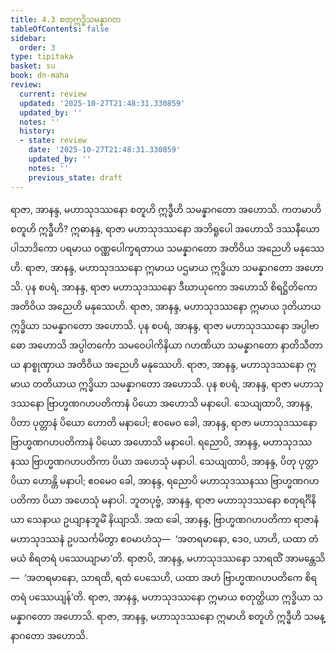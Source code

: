 ```yaml
---
title: 4.3 စတုဣဒ္ဓိသမန္နာဂတ
tableOfContents: false
sidebar:
  order: 3
type: tipitaka
basket: su
book: dn-maha
review:
  current: review
  updated: '2025-10-27T21:48:31.330859'
  updated_by: ''
  notes: ''
  history:
  - state: review
    date: '2025-10-27T21:48:31.330859'
    updated_by: ''
    notes: ''
    previous_state: draft
---
```



<ReviewStatus review={frontmatter.review} showDetails={true} />

<HypothesisAnnotation frontmatter={frontmatter} />

<DynamicBreadcrumb />

<Division number="252" book="dn-maha" e="ch" v="7" p="145">

<Paragraph number="550" book="dn-maha">
ရာဇာ, အာနန္ဒ, မဟာသုဒဿနော စတူဟိ ဣဒ္ဓီဟိ သမန္နာဂတော အဟောသိ. ကတမာဟိ စတူဟိ ဣဒ္ဓီဟိ? ဣဓာနန္ဒ, ရာဇာ မဟာသုဒဿနော အဘိရူပေါ အဟောသိ ဒဿနီယော ပါသာဒိကော ပရမာယ ဝဏ္ဏပေါက္ခရတာယ သမန္နာဂတော အတိဝိယ အညေဟိ မနုဿေဟိ. ရာဇာ, အာနန္ဒ, မဟာသုဒဿနော ဣမာယ ပဌမာယ ဣဒ္ဓိယာ သမန္နာဂတော အဟောသိ.
</Paragraph>

<Paragraph number="551" book="dn-maha">
ပုန စပရံ, အာနန္ဒ, ရာဇာ မဟာသုဒဿနော ဒီဃာယုကော အဟောသိ စိရဋ္ဌိတိကော အတိဝိယ အညေဟိ မနုဿေဟိ. ရာဇာ, အာနန္ဒ, မဟာသုဒဿနော ဣမာယ ဒုတိယာယ ဣဒ္ဓိယာ သမန္နာဂတော အဟောသိ.
</Paragraph>

<Paragraph number="552" book="dn-maha">
ပုန စပရံ, အာနန္ဒ, ရာဇာ မဟာသုဒဿနော အပ္ပါဗာဓော အဟောသိ အပ္ပါတင်္ကော သမဝေပါကိနိယာ ဂဟဏိယာ သမန္နာဂတော နာတိသီတာယ နာစ္စုဏှာယ အတိဝိယ အညေဟိ မနုဿေဟိ. ရာဇာ, အာနန္ဒ, မဟာသုဒဿနော ဣမာယ တတိယာယ ဣဒ္ဓိယာ သမန္နာဂတော အဟောသိ.
</Paragraph>

<Paragraph number="553" book="dn-maha">
ပုန စပရံ, အာနန္ဒ, ရာဇာ မဟာသုဒဿနော ဗြာဟ္မဏဂဟပတိကာနံ ပိယော အဟောသိ မနာပေါ. သေယျထာပိ, အာနန္ဒ, ပိတာ ပုတ္တာနံ ပိယော ဟောတိ မနာပေါ; ဧဝမေဝ ခေါ, အာနန္ဒ, ရာဇာ မဟာသုဒဿနော ဗြာဟ္မဏဂဟပတိကာနံ ပိယော အဟောသိ မနာပေါ. ရညောပိ, အာနန္ဒ, မဟာသုဒဿနဿ ဗြာဟ္မဏဂဟပတိကာ ပိယာ အဟေသုံ မနာပါ. သေယျထာပိ, အာနန္ဒ, ပိတု ပုတ္တာ ပိယာ ဟောန္တိ မနာပါ; ဧဝမေဝ ခေါ, အာနန္ဒ, ရညောပိ မဟာသုဒဿနဿ ဗြာဟ္မဏဂဟပတိကာ ပိယာ အဟေသုံ မနာပါ.
</Paragraph>

<Paragraph number="554" book="dn-maha">
ဘူတပုဗ္ဗံ, အာနန္ဒ, ရာဇာ မဟာသုဒဿနော စတုရင်္ဂိနိယာ သေနာယ ဥယျာနဘူမိံ နိယျာသိ. အထ ခေါ, အာနန္ဒ, ဗြာဟ္မဏဂဟပတိကာ ရာဇာနံ မဟာသုဒဿနံ ဥပသင်္ကမိတွာ ဧဝမာဟံသု—  ‘အတရမာနော, ဒေဝ, ယာဟိ, ယထာ တံ မယံ စိရတရံ ပဿေယျာမာ’တိ. ရာဇာပိ, အာနန္ဒ, မဟာသုဒဿနော သာရထိံ အာမန္တေသိ—  ‘အတရမာနော, သာရထိ, ရထံ ပေသေဟိ, ယထာ အဟံ ဗြာဟ္မဏဂဟပတိကေ စိရတရံ ပဿေယျန်’တိ. ရာဇာ, အာနန္ဒ, မဟာသုဒဿနော ဣမာယ စတုတ္ထိယာ ဣဒ္ဓိယာ သမန္နာဂတော အဟောသိ. ရာဇာ, အာနန္ဒ, မဟာသုဒဿနော ဣမာဟိ စတူဟိ ဣဒ္ဓီဟိ သမန္နာဂတော အဟောသိ.
</Paragraph>
</Division>